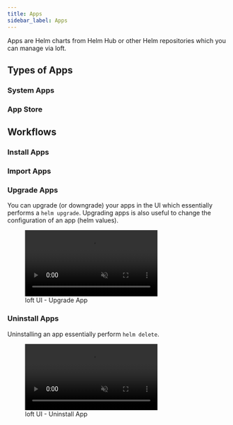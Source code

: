 ```yaml
---
title: Apps
sidebar_label: Apps
---
```



Apps are Helm charts from Helm Hub or other Helm repositories which you can manage via loft.

<AppsTabFragment/>


## Types of Apps

### System Apps

<SystemAppsFragment/>


### App Store

<AppStoreFragment/>


## Workflows

### Install Apps

<InstallAppsFragment/>


### Import Apps

<ImportAppsFragment/>


### Upgrade Apps
You can upgrade (or downgrade) your apps in the UI which essentially performs a `helm upgrade`. Upgrading apps is also useful to change the configuration of an app (helm values).

<figure class="frame">
  <video controls loop autoplay="true" muted>
    <source src="/docs/media/ui/clusters/upgrade-app.mp4" type="video/mp4" />
  </video>
  <figcaption>loft UI - Upgrade App</figcaption>
</figure>


### Uninstall Apps
Uninstalling an app essentially perform `helm delete`.

<figure class="frame">
  <video controls loop autoplay="true" muted>
    <source src="/docs/media/ui/clusters/delete-app.mp4" type="video/mp4" />
  </video>
  <figcaption>loft UI - Uninstall App</figcaption>
</figure>
